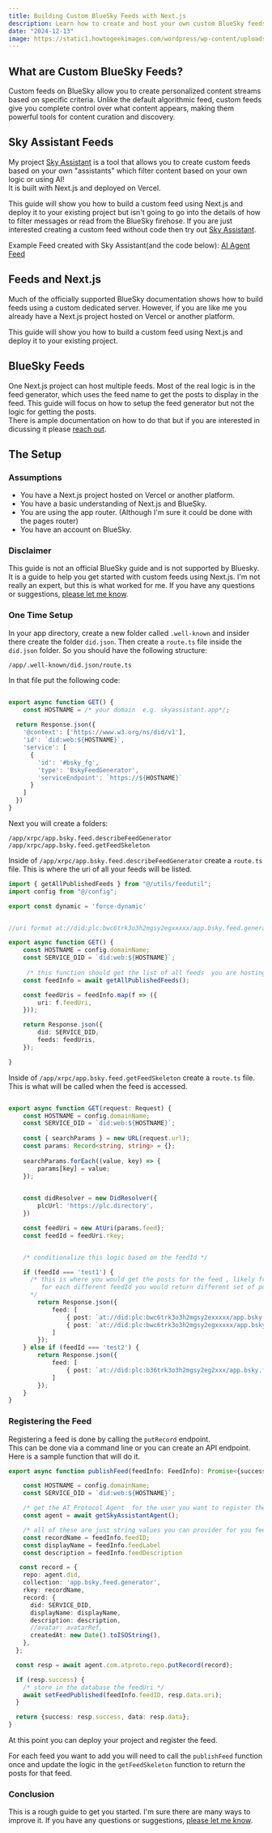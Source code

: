 ```yaml
---
title: Building Custom BlueSky Feeds with Next.js
description: Learn how to create and host your own custom BlueSky feeds using Next.js and deploy them for free
date: "2024-12-13"
image: https://static1.howtogeekimages.com/wordpress/wp-content/uploads/2024/02/bluesky-logo-2.jpg
---
```


## What are Custom BlueSky Feeds?

Custom feeds on BlueSky allow you to create personalized content streams based on specific criteria. Unlike the default algorithmic feed, custom feeds give you complete control over what content appears, making them powerful tools for content curation and discovery.

## Sky Assistant Feeds

My project [Sky Assistant](https://www.skyassistant.app) is a tool that allows you to create custom feeds based on your own "assistants" which filter content based on your own logic or using AI!  
It is built with Next.js and deployed on Vercel. 

This guide will show you how to build a custom feed using Next.js and deploy it to your existing project but isn't going to go into the details of how to filter messages or read from the BlueSky firehose.
If you are just interested creating a custom feed without code then try out [Sky Assistant](https://www.skyassistant.app).

Example Feed created with Sky Assistant(and the code below): [AI Agent Feed](https://bsky.app/profile/did:plc:bwc6trk3o3h2mgsy2eg2r2ee/feed/aiagents)

## Feeds and Next.js

Much of the officially supported BlueSky documentation shows how to build feeds using a custom dedicated server.
However, if you are like me you already have a Next.js project hosted on Vercel or another platform.

This guide will show you how to build a custom feed using Next.js and deploy it to your existing project.

## BlueSky Feeds 

One Next.js project can host multiple feeds.  Most of the real logic is in the feed generator, which uses the feed name to get the posts to display in the feed.
This guide will focus on how to setup the feed generator but not the logic for getting the posts.  
There is ample documentation on how to do that but if you are interested in dicussing it please [reach out](https://bsky.app/profile/apsquared.bsky.social).

## The Setup

### Assumptions

- You have a Next.js project hosted on Vercel or another platform.
- You have a basic understanding of Next.js and BlueSky.
- You are using the app router. (Although I'm sure it could be done with the pages router)
- You have an account on BlueSky.

### Disclaimer

This guide is not an official BlueSky guide and is not supported by Bluesky.  It is a guide to help you get started with custom feeds using Next.js.
I'm not really an expert, but this is what worked for me.  If you have any questions or suggestions, [please let me know](https://bsky.app/profile/apsquared.bsky.social).

### One Time Setup

In your app directory, create a new folder called `.well-known` and insider there create the folder `did.json`. 
Then create a `route.ts` file inside the `did.json` folder.  So you should have the following structure:

```
/app/.well-known/did.json/route.ts
```

In that file put the following code:

```ts

export async function GET() {
    const HOSTNAME = /* your domain  e.g. skyassistant.app*/; 
 
  return Response.json({
    '@context': ['https://www.w3.org/ns/did/v1'],
    'id': `did:web:${HOSTNAME}`,
    'service': [
      {
        'id': '#bsky_fg',
        'type': 'BskyFeedGenerator',
        'serviceEndpoint': `https://${HOSTNAME}`
      }
    ]
  })
}

```

Next you will create a folders:

```
/app/xrpc/app.bsky.feed.describeFeedGenerator
/app/xrpc/app.bsky.feed.getFeedSkeleton
```

Inside of `/app/xrpc/app.bsky.feed.describeFeedGenerator` create a `route.ts` file.  This is where the uri of all your feeds will be listed.

```ts
import { getAllPublishedFeeds } from "@/utils/feedutil";
import config from "@/config";

export const dynamic = 'force-dynamic'


//uri format at://did:plc:bwc6trk3o3h2mgsy2egxxxxx/app.bsky.feed.generator/testfeedapsquared

export async function GET() {
    const HOSTNAME = config.domainName; 
    const SERVICE_DID = `did:web:${HOSTNAME}`;
 
     /* this function should get the list of all feeds  you are hosting, this is returned when we register a feed */
    const feedInfo = await getAllPublishedFeeds(); 

    const feedUris = feedInfo.map(f => ({
        uri: f.feedUri,
    }));

    return Response.json({
        did: SERVICE_DID,
        feeds: feedUris,
    });

}
```


Inside of `/app/xrpc/app.bsky.feed.getFeedSkeleton` create a `route.ts` file.  This is what will be called when the feed is accessed.

```ts

export async function GET(request: Request) {
    const HOSTNAME = config.domainName; 
    const SERVICE_DID = `did:web:${HOSTNAME}`;
 
    const { searchParams } = new URL(request.url);
    const params: Record<string, string> = {};
    
    searchParams.forEach((value, key) => {
        params[key] = value;
    });
    

    const didResolver = new DidResolver({
        plcUrl: 'https://plc.directory',
    })

    const feedUri = new AtUri(params.feed);
    const feedId = feedUri.rkey;


    /* conditionalize this logic based on the feedId */

    if (feedId === 'test1') {
      /* this is where you would get the posts for the feed , likely from the database 
         for each different feedId you would return different set of posts in a different order based on your logic
      */
        return Response.json({
            feed: [
                { post: `at://did:plc:bwc6trk3o3h2mgsy2exxxxx/app.bsky.feed.post/3ld5wpccc3s78` },
                { post: `at://did:plc:bwc6trk3o3h2mgsy2egxxxxx/app.bsky.feed.post/3ld5wpccc3s77` },
            ]
        });
    } else if (feedId === 'test2') {
        return Response.json({
            feed: [
                { post: `at://did:plc:b36trk3o3h2mgsy2eg2xxx/app.bsky.feed.post/3ld5xxxcc3s23` },
            ]
        });
    }
}
```

### Registering the Feed

Registering a feed is done by calling the `putRecord` endpoint.  
This can be done via a command line or you can create an API endpoint.  Here is a sample function that will do it.

```ts
export async function publishFeed(feedInfo: FeedInfo): Promise<{success: boolean, data: any}> {

    const HOSTNAME = config.domainName; 
    const SERVICE_DID = `did:web:${HOSTNAME}`;

    /* get the AT Protocol Agent  for the user you want to register the feed as */
    const agent = await getSkyAssistantAgent();

    /* all of these are just string values you can provider for you feed */
    const recordName = feedInfo.feedID;
    const displayName = feedInfo.feedLabel
    const description = feedInfo.feedDescription

   const record = {
    repo: agent.did,
    collection: 'app.bsky.feed.generator',
    rkey: recordName,
    record: {
      did: SERVICE_DID,
      displayName: displayName,
      description: description,
      //avatar: avatarRef,
      createdAt: new Date().toISOString(),
    },
  };

  const resp = await agent.com.atproto.repo.putRecord(record);

  if (resp.success) {
    /* store in the database the feedUri */
    await setFeedPublished(feedInfo.feedID, resp.data.uri);
  }

  return {success: resp.success, data: resp.data};
}
```

At this point you can deploy your project and register the feed. 

For each feed you want to add you will need to call the `publishFeed` function once and update the logic in the `getFeedSkeleton` function to return the posts for that feed.

### Conclusion

This is a rough guide to get you started.  I'm sure there are many ways to improve it. 
If you have any questions or suggestions, [please let me know](https://bsky.app/profile/apsquared.bsky.social).